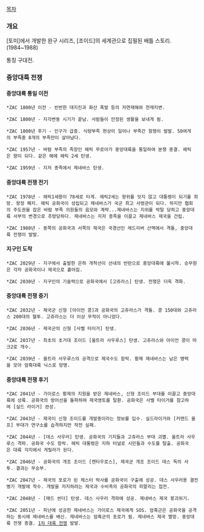 [[목차]]

=== 개요 ===
[토미]에서 개발한 완구 시리즈, [조이드]의 세계관으로 집필된 배틀 스토리. (1984~1988)

통칭 구대전. 

=== 중앙대륙 전쟁 ===
==== 중앙대륙 통일 이전 ====
 *ZAC 1800년 이전 - 빈번한 대지진과 화산 폭발 등의 자연재해와 천재지변.

 *ZAC 1800년 - 지각변동 시기가 끝남. 사람들이 안정된 생활을 보내게 됨.

 *ZAC 1800년 후기 - 인구가 급증. 식량부족 현상이 일어나 부족간 항쟁이 발발. 50여개의 부족중 8개의 부족만이 살아남다.

 *ZAC 1957년 - 바람 부족의 족장인 헤릭 무로아가 중앙대륙을 통일하여 분쟁 종결. 헤릭은 왕이 되다. 같은 해에 헤릭 2세 탄생.

 *ZAC 1959년 - 지저 종족에서 제네바스 탄생.

==== 중앙대륙 전쟁 전기 ====
 *ZAC 1978년 - 헤릭1세왕이 78세로 타계. 헤릭2세는 왕위를 잇지 않고 대통령이 되기를 희망. 왕정 폐지. 헤릭 공화국이 성립되고 제네바스가 국군 최고 사령관이 되다. 하지만 협회의 주도권을 잡은 바람 부족 의원들의 음모와 계략...제네바스는 지위를 박탈 당하고 중앙대륙 서부의 변경으로 추방당하다. 제네바스는 지저 종족을 이끌고 제네바스 제국을 건립.

 *ZAC 1980년 - 동쪽의 공화국과 서쪽의 제국은 국경선인 레드리버 산맥에서 격돌, 중앙대륙 전쟁이 발발.

==== 지구인 도착 ====
 *ZAC 2029년 - 지구에서 출발한 은하 개척선이 선내의 반란으로 중앙대륙에 불시착. 승무원은 각자 공화국이나 제국으로 흩어짐.

 *ZAC 2030년 - 지구인의 기술력으로 공화국에서 [고쥬라스] 탄생. 전쟁은 더욱 격화.

==== 중앙대륙 전쟁 중기 ====
 *ZAC 2032년 - 제국군 신형 [아이언 콩]과 공화국의 고쥬라스가 격돌. 콩 150대와 고쥬라스 200대의 혈투. 고쥬라스는 더 이상 무적이 아니었다.

 *ZAC 2036년 - 제국군의 신형 [사벨 타이거] 탄생.

 *ZAC 2037년 - 최초의 초거대 조이드 [울트라 사우루스] 탄생. 고쥬라스와 아이언 콩이 마크2로 개수.

 *ZAC 2039년 - 울트라 사우루스의 공격으로 제국수도 함락. 황제 제네바스는 남은 병력을 모아 암흑대륙 닉스로 망명.

==== 중앙대륙 전쟁 후기 ====
 *ZAC 2041년 - 가이로스 황제의 지원을 받은 제네바스, 신형 조이드 부대를 이끌고 중앙대륙에 상륙. 공화국의 방어선을 돌파하여 제국영토를 탈환. 공화국은 사벨 타이거를 참고하여 [실드 라이거] 완성.

 *ZAC 2043년 - 제국이 신형 조이드를 개발중이라는 정보를 입수. 실드라이거와 [커맨드 울프] 부대가 연구소를 습격하지만 작전 실패.

 *ZAC 2044년 - [데스 사우러] 탄생. 공화국의 기지들과 고쥬라스 부대 괴멸. 울트라 사우루스 격파. 공화국 수도 함락. 헤릭 대통령은 지하 터널로 시민들과 수도를 탈출. 공화국은 대륙 각지에서 게릴라가 된다.

 *ZAC 2046년 - 공화국의 개조 조이드 [켄타우로스], 제국군 개조 조이드 데스 독의 사투. 결과는 무승부.

 *ZAC 2047년 - 제국의 포로가 된 체스터 박사를 공화국이 구출에 성공. 데스 사우러용 결전병기 개발에 착수. 개발을 저지하려는 제국과 수비측의 공화국의 피말리는 접전.

 *ZAC 2048년 - [매드 썬더] 탄생. 데스 사우러 격파에 성공. 제네바스 제국 붕괴위기.

 *ZAC 2051년 - 피난에 성공한 제네바스는 가이로스 제국에게 SOS. 암흑군은 공화국을 공격하는 동시에 제네바스를 배신. 제네바스는 암흑군의 포로가 됨. 제네바스 제국 멸망. 중앙대륙 전쟁 종결. [[1차 대륙 전쟁]] 발발.

